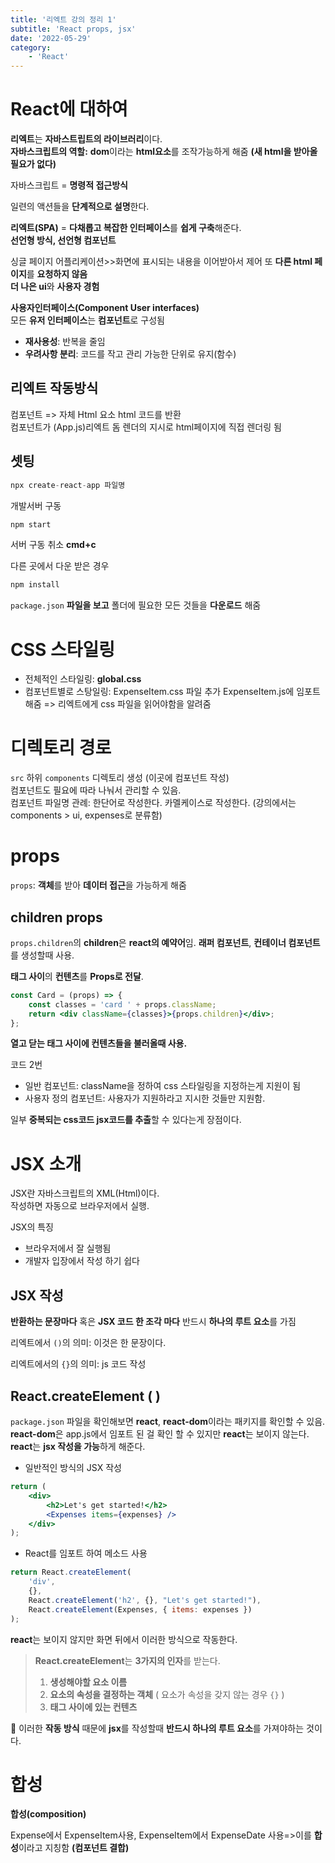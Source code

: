 ```yaml
---
title: '리엑트 강의 정리 1'
subtitle: 'React props, jsx'
date: '2022-05-29'
category:
    - 'React'
---
```


# React에 대하여

**리엑트**는 **자바스트립트의 라이브러리**이다.  
**자바스크립트의 역할:** **dom**이라는 **html요소**를 조작가능하게 해줌 **(새 html을 받아올 필요가 없다)**

자바스크립트 = **명령적 접근방식**

일련의 액션들을 **단계적으로 설명**한다.

**리엑트(SPA)** = **다채롭고 복잡한 인터페이스**를 **쉽게 구축**해준다.  
**선언형 방식, 선언형 컴포넌트**

싱글 페이지 어플리케이션>>화면에 표시되는 내용을 이어받아서 제어
또 **다른 html 페이지**를 **요청하지 않음**  
**더 나은 ui**와 **사용자 경험**

**사용자인터페이스(Component User interfaces)**  
모든 **유저 인터페이스**는 **컴포넌트**로 구성됨

-   **재사용성**: 반복을 줄임
-   **우려사항 분리**: 코드를 작고 관리 가능한 단위로 유지(함수)

## 리엑트 작동방식

컴포넌트 => 자체 Html 요소 html 코드를 반환  
컴포넌트가 (App.js)리엑트 돔 렌더의 지시로 html페이지에 직접 렌더링 됨

## 셋팅

```js
npx create-react-app 파일명
```

개발서버 구동

```js
npm start
```

서버 구동 취소 **cmd+c**

다른 곳에서 다운 받은 경우

```js
npm install
```

`package.json` **파일을 보고** 폴더에 필요한 모든 것들을 **다운로드** 해줌

# CSS 스타일링

-   전체적인 스타일링: **global.css**
-   컴포넌트별로 스탕일링: ExpenseItem.css 파일 추가
    ExpenseItem.js에 임포트 해줌 => 리엑트에게 css 파일을 읽어야함을 알려줌

# 디렉토리 경로

`src` 하위 `components` 디렉토리 생성 (이곳에 컴포넌트 작성)  
컴포넌트도 필요에 따라 나눠서 관리할 수 있음.  
컴포넌트 파일명 관례: 한단어로 작성한다. 카멜케이스로 작성한다.
(강의에서는 components > ui, expenses로 분류함)

# props

`props`: **객체**를 받아 **데이터 접근**을 가능하게 해줌

## children props

`props.children`의 **children**은 **react의 예약어**임. **래퍼 컴포넌트**, **컨테이너 컴포넌트**를 생성할때 사용.

**태그 사이**의 **컨텐츠**를 **Props로 전달**.

```jsx
const Card = (props) => {
    const classes = 'card ' + props.className;
    return <div className={classes}>{props.children}</div>;
};
```

**열고 닫는 태그 사이에 컨텐츠들을 불러올때 사용.**

코드 2번

-   일반 컴포넌트: className을 정하여 css 스타일링을 지정하는게 지원이 됨
-   사용자 정의 컴포넌트: 사용자가 지원하라고 지시한 것들만 지원함.

일부 **중복되는 css코드 jsx코드를 추출**할 수 있다는게 장점이다.

# JSX 소개

JSX란 자바스크립트의 XML(Html)이다.  
작성하면 자동으로 브라우저에서 실행.

JSX의 특징

-   브라우저에서 잘 실행됨
-   개발자 입장에서 작성 하기 쉽다

## JSX 작성

**반환하는 문장마다** 혹은 **JSX 코드 한 조각 마다** 반드시 **하나의 루트 요소**를 가짐

리엑트에서 `()`의 의미: 이것은 한 문장이다.

리엑트에서의 `{}`의 의미: js 코드 작성

## React.createElement ( )

`package.json` 파일을 확인해보면 **react**, **react-dom**이라는 패키지를 확인할 수 있음.  
**react-dom**은 app.js에서 임포트 된 걸 확인 할 수 있지만 **react**는 보이지 않는다.
**react**는 **jsx 작성을 가능**하게 해준다.

-   일반적인 방식의 JSX 작성

```jsx
return (
    <div>
        <h2>Let's get started!</h2>
        <Expenses items={expenses} />
    </div>
);
```

-   React를 임포트 하여 메소드 사용

```jsx
return React.createElement(
    'div',
    {},
    React.createElement('h2', {}, "Let's get started!"),
    React.createElement(Expenses, { items: expenses })
);
```

**react**는 보이지 않지만 화면 뒤에서 이러한 방식으로 작동한다.

> **React.createElement**는 **3가지의 인자**를 받는다.
>
> 1. **생성해야할 요소 이름**
> 2. **요소의 속성을 결정하는 객체** ( 요소가 속성을 갖지 않는 경우 `{}` )
> 3. **태그 사이에 있는 컨텐츠**

📌 이러한 **작동 방식** 때문에 **jsx**를 작성할때 **반드시 하나의 루트 요소**를 가져야하는 것이다.

# 합성

**합성(composition)**

Expense에서 ExpenseItem사용, ExpenseItem에서 ExpenseDate 사용=>이를 **합성**이라고 지칭함 **(컴포넌트 결합)**
